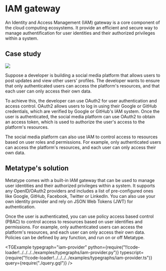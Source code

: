 
# IAM gateway

An Identity and Access Management (IAM) gateway is a core component of the cloud computing ecosystems. It provide an efficient and secure way to manage authentification for user identities and their authorized privileges within a system.

## Case study

<div className="text-center md:float-right p-8">

![](image.drawio.svg)

</div>

Suppose a developer is building a social media platform that allows users to post updates and view other users' profiles. The developer wants to ensure that only authenticated users can access the platform's resources, and that each user can only access their own data.

To achieve this, the developer can use OAuth2 for user authentication and access control. OAuth2 allows users to log in using their Google or GitHub credentials, which are verified by Google or GitHub's IAM system. Once the user is authenticated, the social media platform can use OAuth2 to obtain an access token, which is used to authorize the user's access to the platform's resources.

The social media platform can also use IAM to control access to resources based on user roles and permissions. For example, only authenticated users can access the platform's resources, and each user can only access their own data.

## Metatype's solution

Metatype comes with a built-in IAM gateway that can be used to manage user identities and their authorized privileges within a system. It supports any OpenID/OAuth2 providers and includes a list of pre-configured ones like Google, GitHub, Facebook, Twitter or LinkedIn. You can also use your own identity provider and rely on JSON Web Tokens (JWT) for authentication.

Once the user is authenticated, you can use policy access based control (PBAC) to control access to resources based on user identifies and permissions. For example, only authenticated users can access the platform's resources, and each user can only access their own data. Policies can be defined by any function, and run on or off Metatype.

<TGExample
  typegraph="iam-provider"
  python={require("!!code-loader!../../../../examples/typegraphs/iam-provider.py")}
  typescript={require("!!code-loader!../../../../examples/typegraphs/iam-provider.ts")}
  query={require("./query.gql")}
/>
